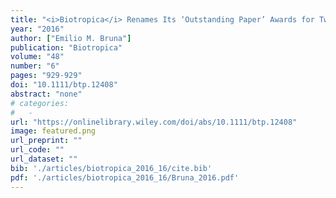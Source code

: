 ```yaml
---
title: "<i>Biotropica</i> Renames Its ‘Outstanding Paper’ Awards for Two Pioneering Scientists"
year: "2016"
author: ["Emilio M. Bruna"]
publication: "Biotropica"
volume: "48"
number: "6"
pages: "929-929"
doi: "10.1111/btp.12408"
abstract: "none"
# categories: 
#   - 
url: "https://onlinelibrary.wiley.com/doi/abs/10.1111/btp.12408"
image: featured.png
url_preprint: ""
url_code: ""
url_dataset: ""
bib: './articles/biotropica_2016_16/cite.bib'
pdf: './articles/biotropica_2016_16/Bruna_2016.pdf'
---
```

